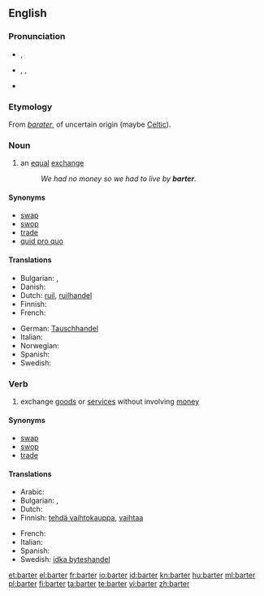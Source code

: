 ==English==
{{wikipedia}}

===Pronunciation===
* {{a|RP}} {{IPA|/ˈbɑːtə(ɹ)/}}, {{SAMPA|/bA:t@(r)/}}
* {{a|US}} {{enPR|bärʹ-tər}}, {{IPA|/ˈbɑɹtə˞/}}, {{SAMPA|/bArt@`/}}
* {{rhymes|ɑː(r)tə(r)}}

===Etymology===
From {{etyl|fro}} ''[[barater]]'', of uncertain origin (maybe [[Celtic]]).

===Noun===
{{en-noun}}

# an [[equal]] [[exchange]]
#: ''We had no money so we had to live by '''barter'''.''

====Synonyms====
* [[swap]]
* [[swop]]
* [[trade]]
* [[quid pro quo]]

====Translations====
{{trans-top|an equal exchange}}
* Bulgarian: {{t+|bg|размяна}},  {{t|bg|бартер}}
* Danish: {{t-|da|byttehandel}}
* Dutch: [[ruil]], [[ruilhandel]]
* Finnish: {{t-|fi|vaihtokauppa}}
* French: {{t+|fr|troc|m}}
{{trans-mid}}
* German: [[Tauschhandel]] {{m}}
* Italian: {{t-|it|baratto|m}}
* Norwegian: {{t-|no|byttehandel|m}}
* Spanish: {{t+|es|trueque}}
* Swedish: {{t+|sv|byteshandel|c}}
{{trans-bottom}}

===Verb===
{{en-verb}}

# exchange [[goods]] or [[services]] without involving [[money]]

====Synonyms====
* [[swap]]
* [[swop]]
* [[trade]]

====Translations====
{{trans-top|exchange goods or services without involving money}}
* Arabic: {{t|ar|قايض}}
* Bulgarian: {{t|bg|разменям}},  {{t|bg|правя бартер}}
* Dutch: {{t+|nl|ruilen}}
* Finnish: [[tehdä vaihtokauppa]], [[vaihtaa]]
{{trans-mid}}
* French: {{t+|fr|troquer}}
* Italian: {{t+|it|barattare}}
* Spanish: {{t-|es|trocar}}
* Swedish: [[idka byteshandel]]
{{trans-bottom}}

[[et:barter]]
[[el:barter]]
[[fr:barter]]
[[io:barter]]
[[id:barter]]
[[kn:barter]]
[[hu:barter]]
[[ml:barter]]
[[pl:barter]]
[[fi:barter]]
[[ta:barter]]
[[te:barter]]
[[vi:barter]]
[[zh:barter]]